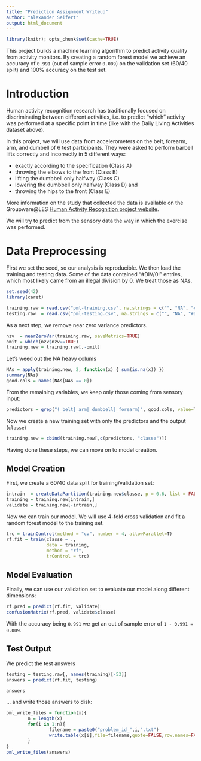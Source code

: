 ```yaml
---
title: "Prediction Assignment Writeup"
author: "Alexander Seifert"
output: html_document
---
```


```r
library(knitr); opts_chunk$set(cache=TRUE)
```

This project builds a machine learning algorithm to predict activity quality from activity monitors. By creating a random forest model we achieve an accuracy of `0.991` (out of sample error `0.009`) on the validation set (60/40 split) and 100% accuracy on the test set.


# Introduction

Human activity recognition research has traditionally focused on discriminating between different activities, i.e. to predict "which" activity was performed at a specific point in time (like with the Daily Living Activities dataset above).

In this project, we will use data from accelerometers on the belt, forearm, arm, and dumbell of 6 test participants. They were asked to perform barbell lifts correctly and incorrectly in 5 different ways:

* exactly according to the specification (Class A)
* throwing the elbows to the front (Class B)
* lifting the dumbbell only halfway (Class C)
* lowering the dumbbell only halfway (Class D) and
* throwing the hips to the front (Class E)

More information on the study that collected the data is available on the Groupware@LES [Human Activity Recognition project website](http://groupware.les.inf.puc-rio.br/har#ixzz34oK3Rck9).

We will try to predict from the sensory data the way in which the exercise was performed.

# Data Preprocessing

First we set the seed, so our analysis is reproducible. We then load the training and testing data. Some of the data contained "#DIV/0!" entries, which most likely came from an illegal division by 0. We treat those as NAs.

```r
set.seed(42)
library(caret)

training.raw = read.csv("pml-training.csv", na.strings = c("", "NA", "#DIV/0!"))
testing.raw  = read.csv("pml-testing.csv", na.strings = c("", "NA", "#DIV/0!"))
```


As a next step, we remove near zero variance predictors.

```r
nzv  = nearZeroVar(training.raw, saveMetrics=TRUE)
omit = which(nzv$nzv==TRUE)
training.new = training.raw[,-omit]
```

Let's weed out the NA heavy colums
```r
NAs = apply(training.new, 2, function(x) { sum(is.na(x)) })
summary(NAs)
good.cols = names(NAs[NAs == 0])
```


From the remaining variables, we keep only those coming from sensory input:
```r
predictors = grep("(_belt|_arm|_dumbbell|_forearm)", good.cols, value=T)
```


Now we create a new training set with only the predictors and the output (`classe`)
```r
training.new = cbind(training.new[,c(predictors, "classe")])
```

Having done these steps, we can move on to model creation.


## Model Creation

First, we create a 60/40 data split for training/validation set:
```r
intrain  = createDataPartition(training.new$classe, p = 0.6, list = FALSE)
training = training.new[intrain,]
validate = training.new[-intrain,]
```

Now we can train our model. We will use 4-fold cross validation and fit a random forest model to the training set.
```r
trc = trainControl(method = "cv", number = 4, allowParallel=T)
rf.fit = train(classe ~ .,
               data = training,
               method = "rf",
               trControl = trc)

```


## Model Evaluation

Finally, we can use our validation set to evaluate our model along different dimensions:

```r
rf.pred = predict(rf.fit, validate)
confusionMatrix(rf.pred, validate$classe)
```

With the accuracy being `0.991` we get an out of sample error of `1 - 0.991 = 0.009`.


## Test Output

We predict the test answers
```r
testing = testing.raw[, names(training)[-53]]
answers = predict(rf.fit, testing)

answers
```


… and write those answers to disk:
```r
pml_write_files = function(x){
        n = length(x)
        for(i in 1:n){
                filename = paste0("problem_id_",i,".txt")
                write.table(x[i],file=filename,quote=FALSE,row.names=FALSE,col.names=FALSE)
        }
}
pml_write_files(answers)
```
